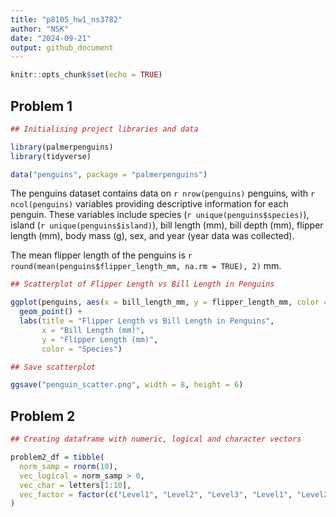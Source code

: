 ```yaml
---
title: "p8105_hw1_ns3782"
author: "NSK"
date: "2024-09-21"
output: github_document
---
```


```r
knitr::opts_chunk$set(echo = TRUE)
```

## Problem 1

```r

## Initialising project libraries and data

library(palmerpenguins)
library(tidyverse)

data("penguins", package = "palmerpenguins")

```

The penguins dataset contains data on `r nrow(penguins)` penguins, with `r ncol(penguins)` variables providing descriptive information for each penguin. These variables include species (`r unique(penguins$species)`), island (`r unique(penguins$island)`), bill length (mm), bill depth (mm), flipper length (mm), body mass (g), sex, and year (year data was collected).

The mean flipper length of the penguins is `r round(mean(penguins$flipper_length_mm, na.rm = TRUE), 2)` mm.

```r

## Scatterplot of Flipper Length vs Bill Length in Penguins

ggplot(penguins, aes(x = bill_length_mm, y = flipper_length_mm, color = species)) +
  geom_point() +
  labs(title = "Flipper Length vs Bill Length in Penguins",
       x = "Bill Length (mm)",
       y = "Flipper Length (mm)",
       color = "Species")

## Save scatterplot

ggsave("penguin_scatter.png", width = 8, height = 6)

```

## Problem 2

```r

## Creating dataframe with numeric, logical and character vectors

problem2_df = tibble(
  norm_samp = rnorm(10),
  vec_logical = norm_samp > 0,
  vec_char = letters[1:10],
  vec_factor = factor(c("Level1", "Level2", "Level3", "Level1", "Level2", "Level3", "Level1", "Level2", "Level3", "Level1"))
)

```

